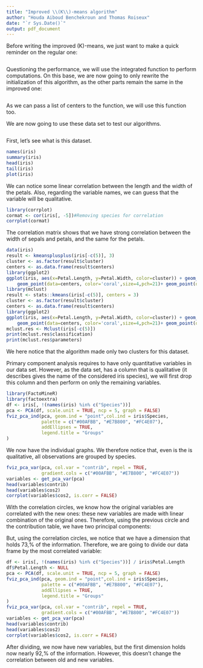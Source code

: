```yaml
---
title: "Improved \\(K\\)-means algorithm"
author: "Houda Aiboud Benchekroun and Thomas Roiseux"
date: "`r Sys.Date()`"
output: pdf_document
---
```

\rule{\linewidth}{0.1pt}
\part{Improved algorithm}
\section{Regular algorithm}
Before writing the improved \(K\)-means, we just want to make a quick reminder on the regular one:
```r
```
Questioning the performance, we will use the integrated \texttt{R} function to perform computations.
On this base, we are now going to only rewrite the initialization of this algorithm, as the other parts remain the same in the improved one:
```r
```

As we can pass a list of centers to the \texttt{kmeans} function, we will use this function too.
\section{Generation of test samples}
We are now going to use these data set to test our algorithms.
```r
```

\clearpage
\part{Application to iris data}
\section{Preview of the data}
First, let's see what is this dataset.
```r
names(iris)
summary(iris)
head(iris)
tail(iris)
plot(iris)
```
We can notice some linear correlation between the length and the width of the petals.
Also, regarding the variable names, we can guess that the \texttt{Species} variable will be qualitative.
```r
library(corrplot)
cormat <- cor(iris[, -5])#Removing species for correlation
corrplot(cormat)
```
The correlation matrix shows that we have strong correlation
between the width of sepals and petals, and the same for the petals.
\section{Algorithm comparizon}
```r
data(iris)
result <- kmeansplusplus(iris[-c(5)], 3)
cluster <- as.factor(result$cluster)
centers <- as.data.frame(result$centers)
library(ggplot2)
ggplot(iris, aes(x=Petal.Length, y=Petal.Width, color=cluster)) + geom_point() +
    geom_point(data=centers, color='coral',size=4,pch=21)+ geom_point(data=centers, color='coral',size=50,alpha=0.2)
library(mclust)
result <- stats::kmeans(iris[-c(5)], centers = 3)
cluster <- as.factor(result$cluster)
centers <- as.data.frame(result$centers)
library(ggplot2)
ggplot(iris, aes(x=Petal.Length, y=Petal.Width, color=cluster)) + geom_point() +
    geom_point(data=centers, color='coral',size=4,pch=21)+ geom_point(data=centers, color='coral',size=50,alpha=0.2)
mclust.res <- Mclust(iris[-c(5)])
print(mclust.res$classification)
print(mclust.res$parameters)
```
We here notice that the \texttt{Mclust} algorithm made only two clusters for this dataset.
\section{Primary component analysis}
Primary component analysis requires to have only quantitative variables in our data set.
However, as the \texttt{iris} data set, has a column \texttt{Species} that is qualitative (it describes gives the name of the considered iris species), we will first drop this column and then perform on only the remaining variables.
```r
library(FactoMineR)
library(factoextra)
df <- iris[, !(names(iris) %in% c("Species"))]
pca <- PCA(df, scale.unit = TRUE, ncp = 5, graph = FALSE)
fviz_pca_ind(pca, geom.ind = "point",col.ind = iris$Species,
             palette = c("#00AFBB", "#E7B800", "#FC4E07"),
             addEllipses = TRUE,
             legend.title = "Groups"
)
```

We now have the individual graphs. We therefore notice that, even is the \texttt{Species} is qualitative,
all observations are grouped by species.

```r
fviz_pca_var(pca, col.var = "contrib", repel = TRUE,
             gradient.cols = c("#00AFBB", "#E7B800", "#FC4E07"))
variables <- get_pca_var(pca)
head(variables$contrib)
head(variables$cos2)
corrplot(variables$cos2, is.corr = FALSE)
```

With the correlation circles, we know how the original variables are correlated with the new ones:
these new variables are made with linear combination of the original ones.
Therefore, using the previous circle and the contribution table, we have two principal components:
\begin{enumerate}
\item The first primary component, here named \texttt{Dim1}, which is mostly made of the petal variables and the length of the sepals.
\item The second primary component, here named \texttt{Dim2}, is made of the width of the sepals.
\item As these two dimensions hold more than 95\,\% of the data information, it is not required to consider the other planes, as they will not provide enough information.
\end{enumerate}
But, using the correlation circles, we notice that we have a dimension that holds 73\,\% of the information.
Therefore, we are going to divide our data frame by the most correlated variable:
```r
df <- iris[, !(names(iris) %in% c("Species"))] / iris$Petal.Length
df$Petal.Length <- NULL
pca <- PCA(df, scale.unit = TRUE, ncp = 5, graph = FALSE)
fviz_pca_ind(pca, geom.ind = "point",col.ind = iris$Species,
             palette = c("#00AFBB", "#E7B800", "#FC4E07"),
             addEllipses = TRUE,
             legend.title = "Groups"
)
fviz_pca_var(pca, col.var = "contrib", repel = TRUE,
             gradient.cols = c("#00AFBB", "#E7B800", "#FC4E07"))
variables <- get_pca_var(pca)
head(variables$contrib)
head(variables$cos2)
corrplot(variables$cos2, is.corr = FALSE)
```

After dividing, we now have new variables, but the first dimension holds now nearly 92\,\% of the information.
However, this doesn't change the correlation between old and new variables.